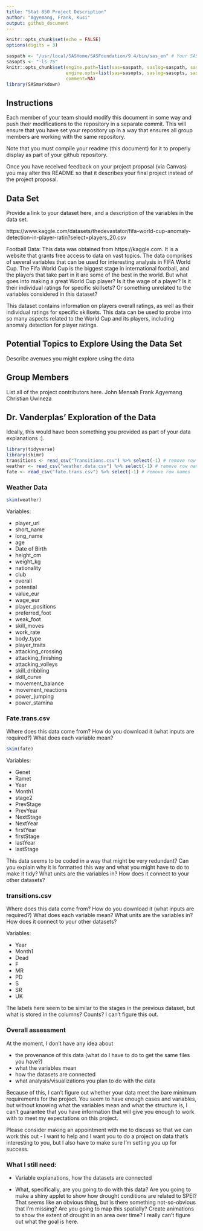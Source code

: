 ```yaml
---
title: "Stat 850 Project Description"
author: "Agyemang, Frank, Kusi"
output: github_document
---
```


```r
knitr::opts_chunk$set(echo = FALSE)
options(digits = 3)
```

```r

saspath <- "/usr/local/SASHome/SASFoundation/9.4/bin/sas_en" # Your SAS path goes here
sasopts <- "-ls 75"
knitr::opts_chunk$set(engine.path=list(sas=saspath, saslog=saspath, sashtml=saspath),
                      engine.opts=list(sas=sasopts, saslog=sasopts, sashtml=sasopts), 
                      comment=NA)
library(SASmarkdown)
```

## Instructions

Each member of your team should modify this document in some way and push their modifications to the repository in a separate commit. This will ensure that you have set your repository up in a way that ensures all group members are working with the same repository. 

Note that you must compile your readme (this document) for it to properly display as part of your github repository. 

Once you have received feedback on your project proposal (via Canvas) you may alter this README so that it describes your final project instead of the project proposal. 

## Data Set
Provide a link to your dataset here, and a description of the variables in the data set.

https://www.kaggle.com/datasets/thedevastator/fifa-world-cup-anomaly-detection-in-player-ratin?select=players_20.csv


Football Data: This data was obtained from https://kaggle.com. It is a website that grants free access to data on vast topics.  The data comprises of several variables that can be used for interesting analysis in FIFA World Cup. The Fifa World Cup is the biggest stage in international football, and the players that take part in it are some of the best in the world. But what goes into making a great World Cup player? Is it the wage of a player? Is it their individual ratings for specific skillsets?  Or something unrelated to the variables considered in this dataset?

This dataset contains information on players overall ratings, as well as their individual ratings for specific skillsets. This data can be used to probe into so many aspects related to the World Cup and its players, including anomaly detection for player ratings.


## Potential Topics to Explore Using the Data Set
Describe avenues you might explore using the data



## Group Members
List all of the project contributors here.
John Mensah
Frank Agyemang
Christian Uwineza


## Dr. Vanderplas' Exploration of the Data

Ideally, this would have been something you provided as part of your data explanations :).

```r
library(tidyverse)
library(skimr)
transitions <- read_csv("Transitions.csv") %>% select(-1) # remove row names
weather <- read_csv("weather.data.csv") %>% select(-1) # remove row names
fate <- read_csv("fate.trans.csv") %>% select(-1) # remove row names
```

### Weather Data
```r
skim(weather)
```

Variables: 

- player_url
- short_name
- long_name
- age
- Date of Birth
- height_cm
- weight_kg
- nationality
- club
- overall
- potential
- value_eur
- wage_eur
- player_positions
- preferred_foot
- weak_foot
- skill_moves
- work_rate
- body_type
- player_traits
- attacking_crossing
- attacking_finishing
- attacking_volleys
- skill_dribbling
- skill_curve
- movement_balance
- movement_reactions
- power_jumping
- power_stamina

### Fate.trans.csv

Where does this data come from? How do you download it (what inputs are required?)
What does each variable mean?

```r
skim(fate)
```

Variables:

- Genet
- Ramet
- Year
- Month1
- stage2
- PrevStage
- PrevYear
- NextStage
- NextYear
- firstYear
- firstStage
- lastYear
- lastStage

This data seems to be coded in a way that might be very redundant? Can you explain why it is formatted this way and what you might have to do to make it tidy? What units are the variables in? How does it connect to your other datasets?

### transitions.csv


Where does this data come from? How do you download it (what inputs are required?)
What does each variable mean?  What units are the variables in? How does it connect to your other datasets?

Variables: 

- Year
- Month1
- Dead
- F
- MR
- PD
- S
- SR
- UK

The labels here seem to be similar to the stages in the previous dataset, but what is stored in the columns? Counts? I can't figure this out.

### Overall assessment

At the moment, I don't have any idea about

- the provenance of this data (what do I have to do to get the same files you have?)
- what the variables mean
- how the datasets are connected
- what analysis/visualizations you plan to do with the data

Because of this, I can't figure out whether your data meet the bare minimum requirements for the project. You seem to have enough cases and variables, but without knowing what the variables mean and what the structure is, I can't guarantee that you have information that will give you enough to work with to meet my expectations on this project. 

Please consider making an appointment with me to discuss so that we can work this out - I want to help  and I want you to do a project on data that's interesting to you, but I also have to make sure I'm setting you up for success. 

### What I still need:

- Variable explanations, how the datasets are connected

- What, specifically, are you going to do with this data? Are you going to make a shiny applet to show how drought conditions are related to SPEI? That seems like an obvious thing, but is there something not-so-obvious that I'm missing? Are you going to map this spatially? Create animations to show the extent of drought in an area over time? I really can't figure out what the goal is here.
